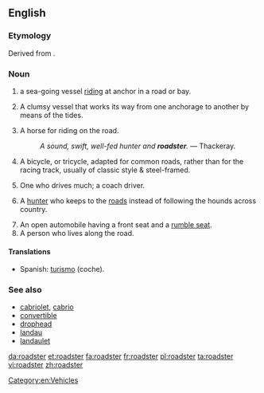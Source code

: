 ==English==

===Etymology===
Derived from {{suffix|road|ster}}.

===Noun===
{{en-noun}}

# a sea-going vessel [[ride|riding]] at anchor in a road or bay.
# {{nautical}} A clumsy vessel that works its way from one anchorage to another by means of the tides.
#: {{rfquotek|Ham. Nav. Encyc.}}
# A horse for riding on the road.
#: ''A sound, swift, well-fed hunter and '''roadster'''.'' &mdash; Thackeray.
# A bicycle, or tricycle, adapted for common roads, rather than for the racing track, usually of classic style & steel-framed.
# {{UK|dated}} One who drives much; a coach driver.
# {{UK|dated|slang}} A [[hunter]] who keeps to the [[road]]s instead of following the hounds across country.
# An open automobile having a front seat and a [[rumble seat]].
# A person who lives along the road.

====Translations====
{{trans-top|}}
* Spanish: [[turismo]] (coche).
{{trans-mid}}
{{trans-bottom}}

===See also===
* [[cabriolet]], [[cabrio]]
* [[convertible]]
* [[drophead]]
* [[landau]]
* [[landaulet]]

[[Category:en:Vehicles]]

[[da:roadster]]
[[et:roadster]]
[[fa:roadster]]
[[fr:roadster]]
[[pl:roadster]]
[[ta:roadster]]
[[vi:roadster]]
[[zh:roadster]]
